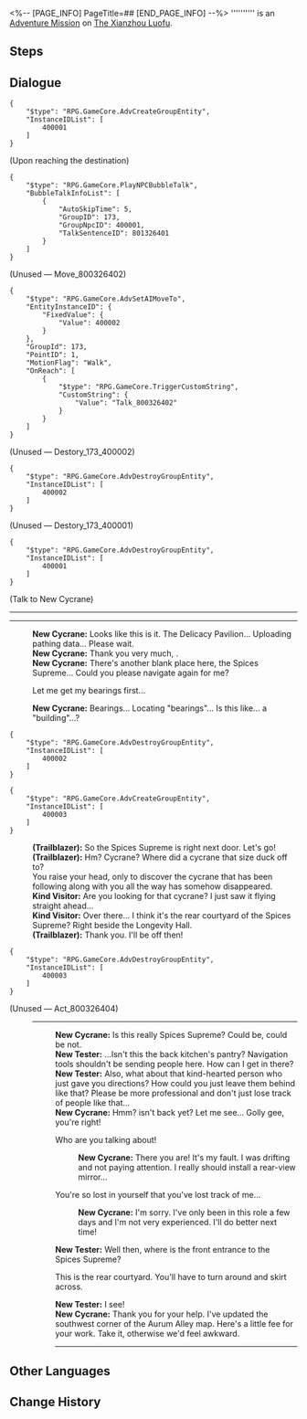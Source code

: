 <%-- [PAGE_INFO]
PageTitle=##
[END_PAGE_INFO] --%>
{{Stub|Dialogue.}}
{{Mission Infobox
|id            = 8003264
|title         = 
|image         = <!--Mission .png-->
|type          = Adventure
|event_name    = 
|chapter       = 
|requirements  = [[Adventure Mission]] ''[[Dock Operations (II)]]'' completed
|summary       = <!--official mission summary from Fate's Atlas-->
|characters    = Kind Visitor; New Cycrane; New Tester; Trailblazer
|startLocation = [[The Xianzhou Luofu]] - [[Aurum Alley]]
|world         = The Xianzhou Luofu
|area          = Aurum Alley
|prev          = Dock Operations (II)
|next          = 
|rewards       = Prosperity Certificate*2
}}
'''''''''' is an [[Adventure Mission]] on [[The Xianzhou Luofu]].

==Steps==


<!--
==Gameplay Notes==

--><!--
==Trial Character==

-->
==Dialogue==
{{Stub Dialogue}}

<pre>{
	"$type": "RPG.GameCore.AdvCreateGroupEntity",
	"InstanceIDList": [
		400001
	]
}</pre>

;(Upon reaching the destination)
<pre>{
	"$type": "RPG.GameCore.PlayNPCBubbleTalk",
	"BubbleTalkInfoList": [
		{
			"AutoSkipTime": 5,
			"GroupID": 173,
			"GroupNpcID": 400001,
			"TalkSentenceID": 801326401
		}
	]
}</pre>
;(Unused &mdash; Move_800326402)
<pre>{
	"$type": "RPG.GameCore.AdvSetAIMoveTo",
	"EntityInstanceID": {
		"FixedValue": {
			"Value": 400002
		}
	},
	"GroupId": 173,
	"PointID": 1,
	"MotionFlag": "Walk",
	"OnReach": [
		{
			"$type": "RPG.GameCore.TriggerCustomString",
			"CustomString": {
				"Value": "Talk_800326402"
			}
		}
	]
}</pre>

;(Unused &mdash; Destory_173_400002)
<pre>{
	"$type": "RPG.GameCore.AdvDestroyGroupEntity",
	"InstanceIDList": [
		400002
	]
}</pre>

;(Unused &mdash; Destory_173_400001)
<pre>{
	"$type": "RPG.GameCore.AdvDestroyGroupEntity",
	"InstanceIDList": [
		400001
	]
}</pre>

;(Talk to New Cycrane)
----
----
:'''New Cycrane:''' Looks like this is it. The Delicacy Pavilion... Uploading pathing data... Please wait.
:'''New Cycrane:''' Thank you very much, {{MC|f=miss|m=mister}}.
:'''New Cycrane:''' There's another blank place here, the Spices Supreme... Could you please navigate again for me?
:{{DIcon|Arrow}} Let me get my bearings first...
:'''New Cycrane:''' Bearings... Locating "bearings"... Is this like... a "building"...?
:{{Black Screen|You're not sure where you are, so you look it up on the map in your phone.}}
<pre>{
	"$type": "RPG.GameCore.AdvDestroyGroupEntity",
	"InstanceIDList": [
		400002
	]
}</pre>
<pre>{
	"$type": "RPG.GameCore.AdvCreateGroupEntity",
	"InstanceIDList": [
		400003
	]
}</pre>
:{{Black Screen|You're not sure where you are, so you look it up on the map in your phone.}}
:'''(Trailblazer):''' So the Spices Supreme is right next door. Let's go!
:'''(Trailblazer):''' Hm? Cycrane? Where did a cycrane that size duck off to?
:You raise your head, only to discover the cycrane that has been following along with you all the way has somehow disappeared.
:'''Kind Visitor:''' Are you looking for that cycrane? I just saw it flying straight ahead...
:'''Kind Visitor:''' Over there... I think it's the rear courtyard of the Spices Supreme? Right beside the Longevity Hall.
:'''(Trailblazer):''' Thank you. I'll be off then!
:{{Black Screen|Are you looking for that cycrane? I just saw it flying straight ahead...}}
<pre>{
	"$type": "RPG.GameCore.AdvDestroyGroupEntity",
	"InstanceIDList": [
		400003
	]
}</pre>
:{{Black Screen|Are you looking for that cycrane? I just saw it flying straight ahead...}}
;(Unused &mdash; Act_800326404)
:----
::'''New Cycrane:''' Is this really Spices Supreme? Could be, could be not.
::'''New Tester:''' ...Isn't this the back kitchen's pantry? Navigation tools shouldn't be sending people here. How can I get in there?
::'''New Tester:''' Also, what about that kind-hearted person who just gave you directions? How could you just leave them behind like that? Please be more professional and don't just lose track of people like that...
::'''New Cycrane:''' Hmm? {{MC|f=She|m=He}} isn't back yet? Let me see... Golly gee, you're right!
::{{DIcon|Arrow}} Who are you talking about!
:::'''New Cycrane:''' There you are! It's my fault. I was drifting and not paying attention. I really should install a rear-view mirror...
::{{DIcon|Arrow}} You're so lost in yourself that you've lost track of me...
:::'''New Cycrane:''' I'm sorry. I've only been in this role a few days and I'm not very experienced. I'll do better next time!
::'''New Tester:''' Well then, where is the front entrance to the Spices Supreme?
::{{DIcon|Arrow}} This is the rear courtyard. You'll have to turn around and skirt across.
::'''New Tester:''' I see!
::'''New Cycrane:''' Thank you for your help. I've updated the southwest corner of the Aurum Alley map. Here's a little fee for your work. Take it, otherwise we'd feel awkward.
::----
{{Dialogue End}}

==Other Languages==
{{Other Languages
|en   = 
|zhs  = 
|zht  = 
|ja   = 
|ko   = 
|es   = 
|fr   = 
|ru   = 
|th   = 
|vi   = 
|de   = 
|id   = 
|pt   = 
}}

==Change History==
{{Change History|1.3}}
